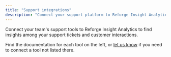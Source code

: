 ```yaml
---
title: "Support integrations"
description: "Connect your support platform to Reforge Insight Analytics"
---
```


Connect your team's support tools to Reforge Insight Analytics to find insights among your support tickets and customer interactions.

Find the documentation for each tool on the left, or [let us know](mailto:support@monterey.ai?subject=Integration+Request&body=Tell+us+more+about+the+integration+you+need) if you need to connect a tool not listed there.